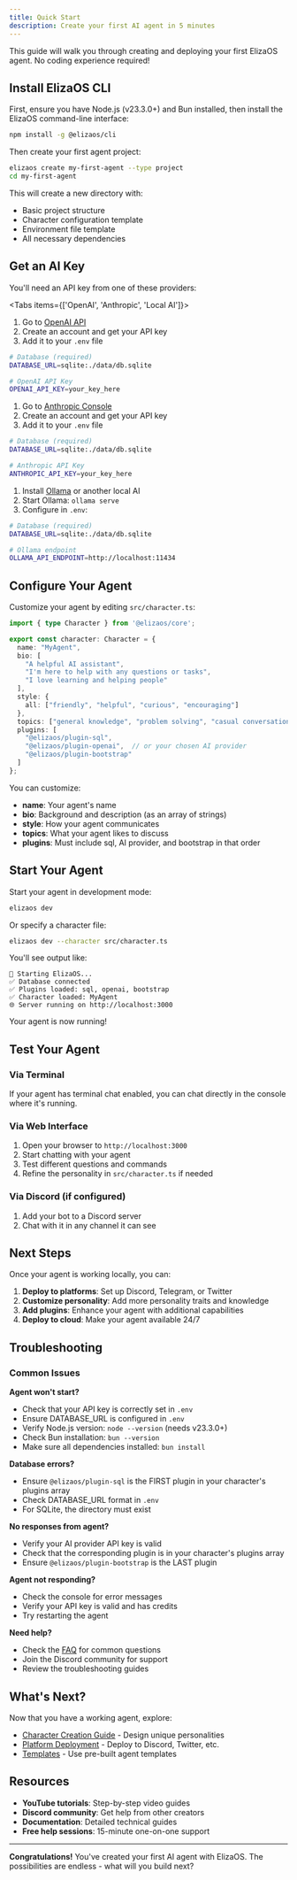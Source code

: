 ```yaml
---
title: Quick Start
description: Create your first AI agent in 5 minutes
---
```


This guide will walk you through creating and deploying your first ElizaOS agent. No coding
experience required!

<Steps>
<Step>

## Install ElizaOS CLI

First, ensure you have Node.js (v23.3.0+) and Bun installed, then install the ElizaOS command-line interface:

```bash
npm install -g @elizaos/cli
```

Then create your first agent project:

```bash
elizaos create my-first-agent --type project
cd my-first-agent
```

This will create a new directory with:
- Basic project structure
- Character configuration template
- Environment file template
- All necessary dependencies

</Step>

<Step>

## Get an AI Key

You'll need an API key from one of these providers:

<Tabs items={['OpenAI', 'Anthropic', 'Local AI']}>
  <Tab value="OpenAI">
    
1. Go to [OpenAI API](https://platform.openai.com/api-keys)
2. Create an account and get your API key
3. Add it to your `.env` file

```bash
# Database (required)
DATABASE_URL=sqlite:./data/db.sqlite

# OpenAI API Key
OPENAI_API_KEY=your_key_here
```

  </Tab>
  <Tab value="Anthropic">
    
1. Go to [Anthropic Console](https://console.anthropic.com/)
2. Create an account and get your API key
3. Add it to your `.env` file

```bash
# Database (required)
DATABASE_URL=sqlite:./data/db.sqlite

# Anthropic API Key
ANTHROPIC_API_KEY=your_key_here
```

  </Tab>
  <Tab value="Local AI">
    
1. Install [Ollama](https://ollama.ai) or another local AI
2. Start Ollama: `ollama serve`
3. Configure in `.env`:

```bash
# Database (required)
DATABASE_URL=sqlite:./data/db.sqlite

# Ollama endpoint
OLLAMA_API_ENDPOINT=http://localhost:11434
```

  </Tab>
</Tabs>

</Step>

<Step>

## Configure Your Agent

Customize your agent by editing `src/character.ts`:

```typescript
import { type Character } from '@elizaos/core';

export const character: Character = {
  name: "MyAgent",
  bio: [
    "A helpful AI assistant",
    "I'm here to help with any questions or tasks",
    "I love learning and helping people"
  ],
  style: {
    all: ["friendly", "helpful", "curious", "encouraging"]
  },
  topics: ["general knowledge", "problem solving", "casual conversation"],
  plugins: [
    "@elizaos/plugin-sql",
    "@elizaos/plugin-openai",  // or your chosen AI provider
    "@elizaos/plugin-bootstrap"
  ]
};
```

You can customize:

- **name**: Your agent's name
- **bio**: Background and description (as an array of strings)
- **style**: How your agent communicates
- **topics**: What your agent likes to discuss
- **plugins**: Must include sql, AI provider, and bootstrap in that order

</Step>

<Step>

## Start Your Agent

Start your agent in development mode:

```bash
elizaos dev
```

Or specify a character file:

```bash
elizaos dev --character src/character.ts
```

You'll see output like:
```
🤖 Starting ElizaOS...
✅ Database connected
✅ Plugins loaded: sql, openai, bootstrap
✅ Character loaded: MyAgent
🌐 Server running on http://localhost:3000
```

Your agent is now running!

</Step>

<Step>

## Test Your Agent

### Via Terminal
If your agent has terminal chat enabled, you can chat directly in the console where it's running.

### Via Web Interface
1. Open your browser to `http://localhost:3000`
2. Start chatting with your agent
3. Test different questions and commands
4. Refine the personality in `src/character.ts` if needed

### Via Discord (if configured)
1. Add your bot to a Discord server
2. Chat with it in any channel it can see

</Step>
</Steps>

## Next Steps

Once your agent is working locally, you can:

1. **Deploy to platforms**: Set up Discord, Telegram, or Twitter
2. **Customize personality**: Add more personality traits and knowledge
3. **Add plugins**: Enhance your agent with additional capabilities
4. **Deploy to cloud**: Make your agent available 24/7

## Troubleshooting

### Common Issues

**Agent won't start?**

- Check that your API key is correctly set in `.env`
- Ensure DATABASE_URL is configured in `.env`
- Verify Node.js version: `node --version` (needs v23.3.0+)
- Check Bun installation: `bun --version`
- Make sure all dependencies installed: `bun install`

**Database errors?**

- Ensure `@elizaos/plugin-sql` is the FIRST plugin in your character's plugins array
- Check DATABASE_URL format in `.env`
- For SQLite, the directory must exist

**No responses from agent?**

- Verify your AI provider API key is valid
- Check that the corresponding plugin is in your character's plugins array
- Ensure `@elizaos/plugin-bootstrap` is the LAST plugin

**Agent not responding?**

- Check the console for error messages
- Verify your API key is valid and has credits
- Try restarting the agent

**Need help?**

- Check the [FAQ](../faq) for common questions
- Join the Discord community for support
- Review the troubleshooting guides

## What's Next?

Now that you have a working agent, explore:

- [Character Creation Guide](../guides/character-creation) - Design unique personalities
- [Platform Deployment](../guides/deployment-railway) - Deploy to Discord, Twitter, etc.
- [Templates](../templates/) - Use pre-built agent templates

## Resources

- **YouTube tutorials**: Step-by-step video guides
- **Discord community**: Get help from other creators
- **Documentation**: Detailed technical guides
- **Free help sessions**: 15-minute one-on-one support

---

**Congratulations!** You've created your first AI agent with ElizaOS. The possibilities are
endless - what will you build next?
